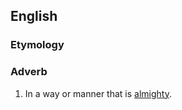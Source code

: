==English==

===Etymology===
{{suffix|en|almighty|ly}}

===Adverb===
{{en-adv}}

# In a way or manner that is [[almighty]].